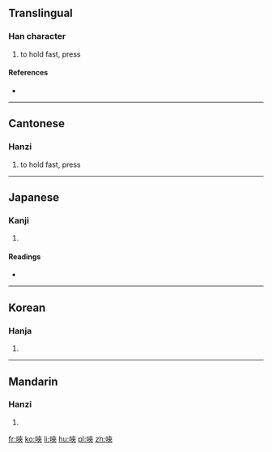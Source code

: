 ==Translingual==

===Han character===
{{Han char|rn=30|rad=口|as=07|sn=10|four=64038|canj=RKOO|ids=⿰口夾}}

# {{context|Cantonese|lang=mul}} to hold fast, press

====References====
* {{Han ref|kx=0192.050|dkj=03702|dj=0411.130|hdz=10627.110|uh=550A|ud=21770|bh=D140|bd=53568}}

----

==Cantonese==

===Hanzi===
{{yue-hanzi|jyut=[[gaap3]], [[gaap6]]|y=gaap3, gaap6}}

# to hold fast, press

----

==Japanese==

===Kanji===
{{ja-kanji|grade=|rs=口07}}

# {{defn|lang=ja|sort=口07}}

====Readings====
* {{ja-readings|on=[[きょう]] (kyō), [[こう]] (kō), [[けん]] (ken)|kun=}}

----

==Korean==

===Hanja===
{{ko-hanja|hangeul=겹|rv=gyeop|mr=kyŏp}}

# {{defn|lang=ko|sort=口07}}

----

==Mandarin==

===Hanzi===
{{cmn-hanzi|pin=[[jiá]] ([[jia2]]), [[qiǎn]] ([[qian3]])|wg=chia<sup>2</sup>, ch'ien<sup>3</sup>}}

# {{defn|lang=cmn|sort=口07}}

[[fr:唊]]
[[ko:唊]]
[[li:唊]]
[[hu:唊]]
[[pl:唊]]
[[zh:唊]]